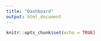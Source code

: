 ```yaml
---
title: "Dashboard"
output: html_document
---
```


```r
knitr::opts_chunk$set(echo = TRUE)
```
